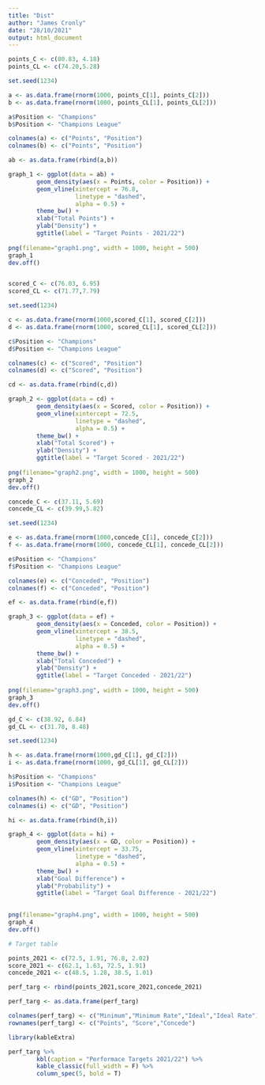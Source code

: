 ```yaml
---
title: "Dist"
author: "James Cronly"
date: "28/10/2021"
output: html_document
---
```


```r
points_C <- c(80.83, 4.18)
points_CL <- c(74.20,5.28)

set.seed(1234)

a <- as.data.frame(rnorm(1000, points_C[1], points_C[2]))
b <- as.data.frame(rnorm(1000, points_CL[1], points_CL[2]))

a$Position <- "Champions"
b$Position <- "Champions League"

colnames(a) <- c("Points", "Position")
colnames(b) <- c("Points", "Position")

ab <- as.data.frame(rbind(a,b))

graph_1 <- ggplot(data = ab) +
        geom_density(aes(x = Points, color = Position)) +
        geom_vline(xintercept = 76.8, 
                   linetype = "dashed", 
                   alpha = 0.5) +
        theme_bw() +
        xlab("Total Points") +
        ylab("Density") +
        ggtitle(label = "Target Points - 2021/22") 
        
png(filename="graph1.png", width = 1000, height = 500)
graph_1
dev.off()



```
```r
scored_C <- c(76.03, 6.95)
scored_CL <- c(71.77,7.79)

set.seed(1234)

c <- as.data.frame(rnorm(1000,scored_C[1], scored_C[2]))
d <- as.data.frame(rnorm(1000, scored_CL[1], scored_CL[2]))

c$Position <- "Champions"
d$Position <- "Champions League"

colnames(c) <- c("Scored", "Position")
colnames(d) <- c("Scored", "Position")

cd <- as.data.frame(rbind(c,d))

graph_2 <- ggplot(data = cd) +
        geom_density(aes(x = Scored, color = Position)) +
        geom_vline(xintercept = 72.5, 
                   linetype = "dashed", 
                   alpha = 0.5) +
        theme_bw() +
        xlab("Total Scored") +
        ylab("Density") +
        ggtitle(label = "Target Scored - 2021/22") 
        
png(filename="graph2.png", width = 1000, height = 500)
graph_2
dev.off()


```
```r
concede_C <- c(37.11, 5.69)
concede_CL <- c(39.99,5.82)

set.seed(1234)

e <- as.data.frame(rnorm(1000,concede_C[1], concede_C[2]))
f <- as.data.frame(rnorm(1000, concede_CL[1], concede_CL[2]))

e$Position <- "Champions"
f$Position <- "Champions League"

colnames(e) <- c("Conceded", "Position")
colnames(f) <- c("Conceded", "Position")

ef <- as.data.frame(rbind(e,f))

graph_3 <- ggplot(data = ef) +
        geom_density(aes(x = Conceded, color = Position)) +
        geom_vline(xintercept = 38.5, 
                   linetype = "dashed", 
                   alpha = 0.5) +
        theme_bw() +
        xlab("Total Conceded") +
        ylab("Density") +
        ggtitle(label = "Target Conceded - 2021/22") 
        
png(filename="graph3.png", width = 1000, height = 500)
graph_3
dev.off()


```

```r
gd_C <- c(38.92, 6.84)
gd_CL <- c(31.78, 8.48)

set.seed(1234)

h <- as.data.frame(rnorm(1000,gd_C[1], gd_C[2]))
i <- as.data.frame(rnorm(1000, gd_CL[1], gd_CL[2]))

h$Position <- "Champions"
i$Position <- "Champions League"

colnames(h) <- c("GD", "Position")
colnames(i) <- c("GD", "Position")

hi <- as.data.frame(rbind(h,i))

graph_4 <- ggplot(data = hi) +
        geom_density(aes(x = GD, color = Position)) +
        geom_vline(xintercept = 33.75, 
                   linetype = "dashed", 
                   alpha = 0.5) +
        theme_bw() +
        xlab("Goal Difference") +
        ylab("Probability") +
        ggtitle(label = "Target Goal Difference - 2021/22") 
        

png(filename="graph4.png", width = 1000, height = 500)
graph_4
dev.off()

```

```r
# Target table

points_2021 <- c(72.5, 1.91, 76.8, 2.02)
score_2021 <- c(62.1, 1.63, 72.5, 1.91)
concede_2021 <- c(48.5, 1.28, 38.5, 1.01)

perf_targ <- rbind(points_2021,score_2021,concede_2021)

perf_targ <- as.data.frame(perf_targ)

colnames(perf_targ) <- c("Minimum","Minimum Rate","Ideal","Ideal Rate")
rownames(perf_targ) <- c("Points", "Score","Concede")

library(kableExtra)

perf_targ %>%
        kbl(caption = "Performace Targets 2021/22") %>%
        kable_classic(full_width = F) %>%
        column_spec(5, bold = T)
```


